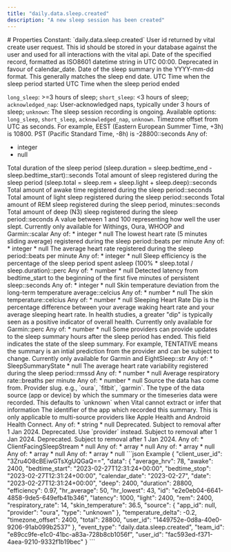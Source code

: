 ```yaml
---
title: "daily.data.sleep.created"
description: "A new sleep session has been created"
---
```


<Info>
<SummaryID />
</Info>
# Properties
<ResponseField name="event_type" type="const string" required="true">
Constant: `daily.data.sleep.created`
</ResponseField>
<ResponseField name="team_id" type="string" required="true">
</ResponseField>
<ResponseField name="user_id" type="string" required="true">
</ResponseField>
<ResponseField name="client_user_id" type="string" required="true">
</ResponseField>
<ResponseField name="data" type="ClientFacingSleep" required="true">
<Expandable title="ClientFacingSleep" defaultOpen="true">
<ResponseField name="user_id" type="string" required="true">
User id returned by vital create user request. This id should be stored in your database against the user and used for all interactions with the vital api.
</ResponseField>
<ResponseField name="id" type="string" required="true">
</ResponseField>
<ResponseField name="date" type="string" required="true" deprecated>
Date of the specified record, formatted as ISO8601 datetime string in UTC 00:00. Deprecated in favour of calendar_date.
</ResponseField>
<ResponseField name="calendar_date" type="string" required="true">
Date of the sleep summary in the YYYY-mm-dd format. This generally matches the sleep end date.
</ResponseField>
<ResponseField name="bedtime_start" type="string" required="true">
UTC Time when the sleep period started
</ResponseField>
<ResponseField name="bedtime_stop" type="string" required="true">
UTC Time when the sleep period ended
</ResponseField>
<ResponseField name="type" type="enum<string>" required="true">

`long_sleep`: &gt;=3 hours of sleep;
`short_sleep`: &lt;3 hours of sleep;
`acknowledged_nap`: User-acknowledged naps, typically under 3 hours of sleep;
`unknown`: The sleep session recording is ongoing.
Available options: `long_sleep`, `short_sleep`, `acknowledged_nap`, `unknown`.
</ResponseField>
<ResponseField name="timezone_offset" type="anyOf | null">
Timezone offset from UTC as seconds. For example, EEST (Eastern European Summer Time, +3h) is 10800. PST (Pacific Standard Time, -8h) is -28800::seconds
Any of:
* integer
* null
</ResponseField>
<ResponseField name="duration" type="integer" required="true">
Total duration of the sleep period (sleep.duration = sleep.bedtime_end - sleep.bedtime_start)::seconds
</ResponseField>
<ResponseField name="total" type="integer" required="true">
Total amount of sleep registered during the sleep period (sleep.total = sleep.rem + sleep.light + sleep.deep)::seconds
</ResponseField>
<ResponseField name="awake" type="integer" required="true">
Total amount of awake time registered during the sleep period::seconds
</ResponseField>
<ResponseField name="light" type="integer" required="true">
Total amount of light sleep registered during the sleep period::seconds
</ResponseField>
<ResponseField name="rem" type="integer" required="true">
Total amount of REM sleep registered during the sleep period, minutes::seconds
</ResponseField>
<ResponseField name="deep" type="integer" required="true">
Total amount of deep (N3) sleep registered during the sleep period::seconds
</ResponseField>
<ResponseField name="score" type="anyOf | null">
A value between 1 and 100 representing how well the user slept. Currently only available for Withings, Oura, WHOOP and Garmin::scalar
Any of:
* integer
* null
</ResponseField>
<ResponseField name="hr_lowest" type="anyOf | null">
The lowest heart rate (5 minutes sliding average) registered during the sleep period::beats per minute
Any of:
* integer
* null
</ResponseField>
<ResponseField name="hr_average" type="anyOf | null">
The average heart rate registered during the sleep period::beats per minute
Any of:
* integer
* null
</ResponseField>
<ResponseField name="efficiency" type="anyOf | null">
Sleep efficiency is the percentage of the sleep period spent asleep (100% * sleep.total / sleep.duration)::perc
Any of:
* number
* null
</ResponseField>
<ResponseField name="latency" type="anyOf | null">
Detected latency from bedtime_start to the beginning of the first five minutes of persistent sleep::seconds
Any of:
* integer
* null
</ResponseField>
<ResponseField name="temperature_delta" type="anyOf | null">
Skin temperature deviation from the long-term temperature average::celcius
Any of:
* number
* null
</ResponseField>
<ResponseField name="skin_temperature" type="anyOf | null">
The skin temperature::celcius
Any of:
* number
* null
</ResponseField>
<ResponseField name="hr_dip" type="anyOf | null">
Sleeping Heart Rate Dip is the percentage difference between your average waking heart rate and your average sleeping heart rate. In health studies, a greater &quot;dip&quot; is typically seen as a positive indicator of overall health. Currently only available for Garmin::perc
Any of:
* number
* null
</ResponseField>
<ResponseField name="state" type="anyOf | null">
Some providers can provide updates to the sleep summary hours after the sleep period has ended. This field indicates the state of the sleep summary. For example, TENTATIVE means the summary is an intial prediction from the provider and can be subject to change. Currently only available for Garmin and EightSleep::str
Any of:
* SleepSummaryState
* null
<Expandable title="SleepSummaryState">
</Expandable>
</ResponseField>
<ResponseField name="average_hrv" type="anyOf | null">
The average heart rate variability registered during the sleep period::rmssd
Any of:
* number
* null
</ResponseField>
<ResponseField name="respiratory_rate" type="anyOf | null">
Average respiratory rate::breaths per minute
Any of:
* number
* null
</ResponseField>
<ResponseField name="source" type="ClientFacingSource" required="true">
Source the data has come from.
<Expandable title="ClientFacingSource" defaultOpen="true">
<ResponseField name="provider" type="string" required="true">
Provider slug. e.g., `oura`, `fitbit`, `garmin`.
</ResponseField>
<ResponseField name="type" type="string | null">
The type of the data source (app or device) by which the summary or the timeseries data were recorded. This defaults to `unknown` when Vital cannot extract or infer that information
</ResponseField>
<ResponseField name="app_id" type="anyOf | null">
The identifier of the app which recorded this summary. This is only applicable to multi-source providers like Apple Health and Android Health Connect.
Any of:
* string
* null
</ResponseField>
<ResponseField name="name" type="string | null" deprecated>
Deprecated. Subject to removal after 1 Jan 2024.
</ResponseField>
<ResponseField name="slug" type="string | null" deprecated>
Deprecated. Use `provider` instead. Subject to removal after 1 Jan 2024.
</ResponseField>
<ResponseField name="logo" type="string | null" deprecated>
Deprecated. Subject to removal after 1 Jan 2024.
</ResponseField>
</Expandable>
</ResponseField>
<ResponseField name="sleep_stream" type="anyOf | null">
Any of:
* ClientFacingSleepStream
* null
<Expandable title="ClientFacingSleepStream">
<ResponseField name="hrv" type="anyOf | null">
Any of:
* array
* null
</ResponseField>
<ResponseField name="heartrate" type="anyOf | null">
Any of:
* array
* null
</ResponseField>
<ResponseField name="hypnogram" type="anyOf | null">
Any of:
* array
* null
</ResponseField>
<ResponseField name="respiratory_rate" type="anyOf | null">
Any of:
* array
* null
</ResponseField>
</Expandable>
</ResponseField>
</Expandable>
</ResponseField>
<ResponseExample>
```json Example
{
  "client_user_id": "3Zru4O8cBEiwGTsXgUQGaQ==",
  "data": {
    "average_hrv": 78,
    "awake": 2400,
    "bedtime_start": "2023-02-27T12:31:24+00:00",
    "bedtime_stop": "2023-02-27T12:31:24+00:00",
    "calendar_date": "2023-02-27",
    "date": "2023-02-27T12:31:24+00:00",
    "deep": 2400,
    "duration": 28800,
    "efficiency": 0.97,
    "hr_average": 50,
    "hr_lowest": 43,
    "id": "e2e0eb04-6641-4858-9de5-649efb41b346",
    "latency": 1000,
    "light": 2400,
    "rem": 2400,
    "respiratory_rate": 14,
    "skin_temperature": 36.5,
    "source": {
      "app_id": null,
      "provider": "oura",
      "type": "unknown"
    },
    "temperature_delta": -0.2,
    "timezone_offset": 2400,
    "total": 28800,
    "user_id": "1449752e-0d8a-40e0-9206-91ab099b2537"
  },
  "event_type": "daily.data.sleep.created",
  "team_id": "e89cc9fe-e1c0-41bc-a83a-728b8cb1056f",
  "user_id": "fac593ed-f371-4aea-9210-9332f1b19bec"
}
```
</ResponseExample>
